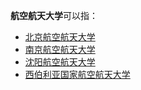 {{not|航空航天学院}}
'''航空航天大学'''可以指：

* [[北京航空航天大学|北京航空航天大学]]
* [[南京航空航天大学|南京航空航天大学]]
* [[沈阳航空航天大学|沈阳航空航天大学]]
* [[西伯利亚国家航空航天大学|西伯利亚国家航空航天大学]]

{{disambig|cat=六字教育机构消歧义}}